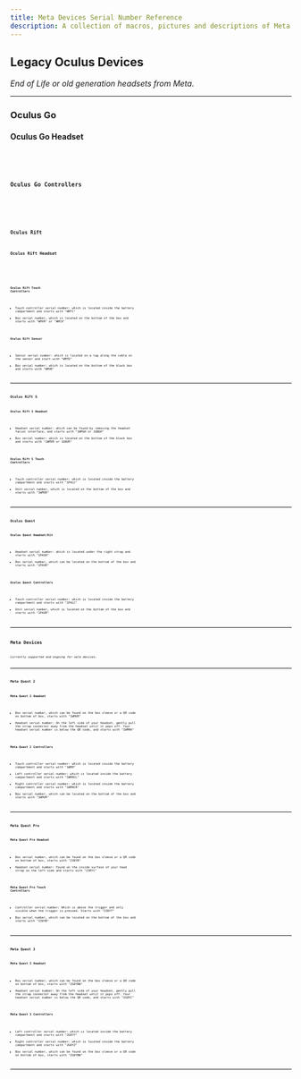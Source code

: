 ---
title: Meta Devices Serial Number Reference
description: A collection of macros, pictures and descriptions of Meta Device Serial Numbers and where to find them
---


## Legacy Oculus Devices

_End of Life or old generation headsets from Meta._

---

### Oculus Go

#### Oculus Go Headset

<Code
  code='Headset serial number: which is located under the left strap and starts with "1KWPH"'
  title="goHeadset"
  frame="none"
/>
<Code
  code='Box serial number, which can be located on the bottom of the white box and starts
with "1KWVRG"'
  title="goBox"
  frame="none"
/>

#### Oculus Go Controllers

<Code
  code='Controller serial number: which is located inside the battery compartment and starts with "1KWPTP"'
  title="goCon"
  frame="none"
/>
<Code
  code='Box serial number, which can be located on the bottom of the white box and starts with "1KWVRG"'
  title="goConBox"
  frame="none"
/>

### Oculus Rift

#### Oculus Rift Headset

<Code
  code='Headset serial number: which is located on the inside of the right strap and starts with "WMHD"'
  title="riftHeadset"
  frame="none"
/>
<Code
  code='Box serial number: which is located on the bottom of the black box and starts with "WMVR"'
  title="riftBox"
  frame="none"
/>

#### Oculus Rift Touch Controllers

- Touch controller serial number: which is located inside the battery compartment and starts with "WMTC"
- Box serial number, which is located on the bottom of the box and starts with "WMVR" or "WMCK"

#### Oculus Rift Sensor

- Sensor serial number: which is located on a tag along the cable on the sensor and start with "WMTD"
- Box serial number: which is located on the bottom of the black box and starts with "WMVR"

---

### Oculus Rift S

#### Oculus Rift S Headset

- Headset serial number: which can be found by removing the headset facial interface, and starts with "1WMGH or 1GNGH"
- Box serial number: which is located on the bottom of the black box and starts with "1WMVR or 1GNVR"

#### Oculus Rift S Touch Controllers

- Touch controller serial number: which is located inside the battery compartment and starts with "1PALC"
- Unit serial number, which is located on the bottom of the box and starts with "1WMVR"

---

### Oculus Quest

#### Oculus Quest Headset/Kit

- Headset serial number: which is located under the right strap and starts with "1PASH"
- Box serial number, which can be located on the bottom of the box and starts with "1PAVR"

#### Oculus Quest Controllers

- Touch controller serial number: which is located inside the battery compartment and starts with "1PALC"
- Unit serial number, which is located on the bottom of the box and starts with "1PAVR"

---

## Meta Devices

_Currently supported and ongoing for-sale devices._

---

### Meta Quest 2

#### Meta Quest 2 Headset

- Box serial number, which can be found on the box sleeve or a QR code on bottom of box, starts with "1WMVR"
- Headset serial number: On the left side of your headset, gently pull the strap connector away from the headset until it pops off. Your headset serial number is below the QR code, and starts with "1WMHH"

#### Meta Quest 2 Controllers

- Touch controller serial number: which is located inside the battery compartment and starts with "1WMH"
- Left controller serial number: which is located inside the battery compartment and starts with "1WMHCL"
- Right controller serial number: which is located inside the battery compartment and starts with "1WMHCR"
- Box serial number, which can be located on the bottom of the box and starts with "1WMVR"

---

### Meta Quest Pro

#### Meta Quest Pro Headset

- Box serial number, which can be found on the box sleeve or a QR code on bottom of box, starts with "230YB"
- Headset serial number: Found on the inside surface of your head strap on the left side and starts with "230YC"

#### Meta Quest Pro Touch Controllers

- Controller serial number: Which is above the trigger and only visible when the trigger is pressed. Starts with "230YT"
- Box serial number, which can be located on the bottom of the box and starts with "230YB"

---

### Meta Quest 3

#### Meta Quest 3 Headset

- Box serial number, which can be found on the box sleeve or a QR code on bottom of box, starts with "2G0YBW"
- Headset serial number: On the left side of your headset, gently pull the strap connector away from the headset until it pops off. Your headset serial number is below the QR code, and starts with "2G0YC"

#### Meta Quest 3 Controllers

- Left controller serial number: which is located inside the battery compartment and starts with "2G0YY"
- Right controller serial number: which is located inside the battery compartment and starts with "2G0YZ"
- Box serial number, which can be found on the box sleeve or a QR code on bottom of box, starts with "2G0YBW"

---

